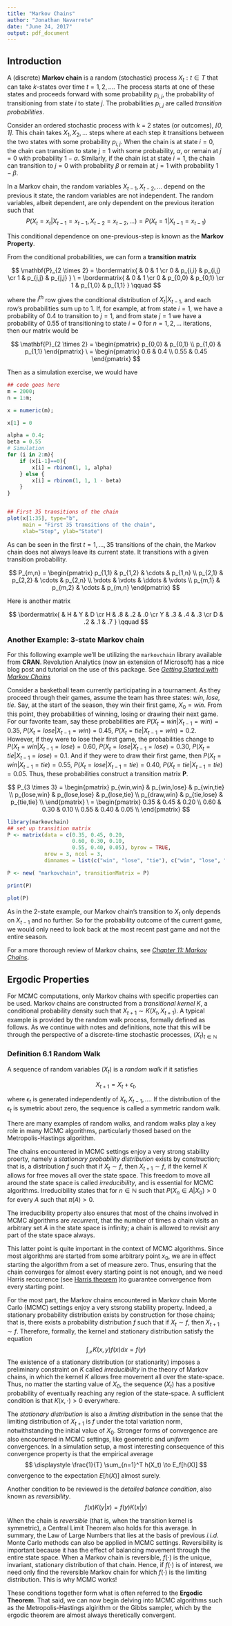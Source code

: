 ```yaml
---
title: "Markov Chains"
author: "Jonathan Navarrete"
date: "June 24, 2017"
output: pdf_document
---
```



## Introduction

A (discrete) **Markov chain** is a random (stochastic) process ${X_t : t \in T}$ that can take *k*-states over time $t = 1, 2, ...$. The process starts at one of these states and proceeds forward with some probability $p_{i,j}$, the probability of transitioning from state *i* to state *j*. The probabilities $p_{i,j}$ are called *transition probabilities*. 

Consider an ordered stochastic process with *k* = 2 states (or outcomes), *[0, 1]*. This chain takes $X_1, X_2, ...$ steps where at each step it transitions between the two states with some probability $p_{i,j}$. When the chain is at state $i = 0$, the chain can transition to state $j = 1$ with some probability, $\alpha$, or remain at $j = 0$ with probability $1 - \alpha$. Similarly, if the chain ist at state $i = 1$, the chain can transition to $j = 0$ with probability $\beta$ or remain at $j = 1$ with probability $1 - \beta$. 

In a Markov chain, the random variables $X_{t-1}, X_{t-2}, ...$ depend on the previous it state, the random variables are not independent. The random variables, albeit dependent, are only dependent on the previous iteration such that
$$
P(X_t = x_{t} | X_{t-1} = x_{t-1}, X_{t-2} = x_{t-2}, ...) = P(X_t = 1 | X_{t-1} = x_{t-1})
$$

This conditional dependence on one-previous-step is known as the **Markov Property**.

From the conditional probabilities, we can form a **transition matrix**

$$
\mathbf{P}_{2 \times 2} = 
\bordermatrix{ 
  & 0 & 1 \cr
  0 & p_{i,i} & p_{i,j} \cr
  1 & p_{j,j} & p_{j,j} }
\ =
\bordermatrix{ 
  & 0 & 1 \cr
  0 & p_{0,0} & p_{0,1} \cr
  1 & p_{1,0} & p_{1,1} } \qquad
$$


where the $i^{th}$ row gives the conditional distribution of $X_t | X_{t-1}$, and each row's probabilities sum up to 1. If, for example, at from state $i = 1$, we have a probability of 0.4 to transition to $j = 1$, and from state $j = 1$ we have a probability of 0.55 of transitioning to state $i = 0$ for $n = 1, 2, ...$ iterations, then our matrix would be

$$
\mathbf{P}_{2 \times 2} = 
 \begin{pmatrix}
  p_{0,0} & p_{0,1} \\
  p_{1,0} & p_{1,1}
 \end{pmatrix} 
\ = 
\begin{pmatrix}
  0.6 & 0.4 \\
  0.55 & 0.45
 \end{pmatrix}
$$


Then as a simulation exercise, we would have

```r

## code goes here
m = 2000; 
n = 1:m; 

x = numeric(m);

x[1] = 0

alpha = 0.4; 
beta = 0.55
# Simulation
for (i in 2:m){
    if (x[i-1]==0){
        x[i] = rbinom(1, 1, alpha)
    } else {
        x[i] = rbinom(1, 1, 1 - beta)
    }
}


## First 35 transitions of the chain
plot(x[1:35], type="b", 
     main = "First 35 transitions of the chain",
     xlab="Step", ylab="State")


```


As can be seen in the first $t = 1, ..., 35$ transitions of the chain, the Markov chain does not always leave its current state. It transitions with a given transition probability.




$$
P_{m,n} = 
 \begin{pmatrix}
  p_{1,1} & p_{1,2} & \cdots & p_{1,n} \\
  p_{2,1} & p_{2,2} & \cdots & p_{2,n} \\
  \vdots  & \vdots  & \ddots & \vdots  \\
  p_{m,1} & p_{m,2} & \cdots & p_{m,n} 
 \end{pmatrix}
$$



Here is another matrix

$$
\bordermatrix{ & H & Y & D \cr
      H & .8 & .2 & .0 \cr
      Y & .3 & .4 & .3 \cr
      D & .2 & .1 & .7 } \qquad
$$




### Another Example: 3-state Markov chain

For this following example we'll be utilizing the `markovchain` library available from **CRAN**. Revolution Analytics (now an extension of Microsoft) has a nice blog post and tutorial on the use of this package. See [*Getting Started with Markov Chains*](http://blog.revolutionanalytics.com/2016/01/getting-started-with-markov-chains.html)


Consider a basketball team currently participating in a tournament. As they proceed through their games, assume the team has three states: *win, lose, tie*. Say, at the start of the season, they win their first game, $X_0 = win$. From this point, they probabilities of winning, losing or drawing their next game. For our favorite team, say these probabilities are $P(X_t = win | X_{t-1} = win) = 0.35$, $P(X_t = lose | X_{t-1} = win) = 0.45$, $P(X_t = tie | X_{t-1} = win) = 0.2$. However, if they were to lose their first game, the probabilities change to $P(X_t = win | X_{t-1} = lose) = 0.60$, $P(X_t = lose | X_{t-1} = lose) = 0.30$, $P(X_t = tie | X_{t-1} = lose) = 0.1$. And if they were to draw their first game, then $P(X_t = win | X_{t-1} = tie) = 0.55$, $P(X_t = lose | X_{t-1} = tie) = 0.40$, $P(X_t = tie | X_{t-1} = tie) = 0.05$. Thus, these probabilities construct a transition matrix **P**.




$$
P_{3 \times 3} = 
 \begin{pmatrix}
  p_{win,win} & p_{win,lose} & p_{win,tie} \\
  p_{lose,win} & p_{lose,lose} & p_{lose,tie} \\
  p_{draw,win} & p_{tie,lose} & p_{tie,tie} \\
 \end{pmatrix}
\ = 
\begin{pmatrix}
  0.35 & 0.45 & 0.20 \\
  0.60 & 0.30 & 0.10 \\
  0.55 & 0.40 & 0.05 \\
 \end{pmatrix}
$$



```r
library(markovchain)
## set up transition matrix
P <- matrix(data = c(0.35, 0.45, 0.20,
                     0.60, 0.30, 0.10,
                     0.55, 0.40, 0.05), byrow = TRUE, 
            nrow = 3, ncol = 3, 
            dimnames = list(c("win", "lose", "tie"), c("win", "lose", "tie")))

P <- new( "markovchain", transitionMatrix = P)

print(P)

plot(P)


```

As in the 2-state example, our Markov chain's transition to $X_t$ only depends on $X_{t-1}$ and no further. So for the probability outcome of the current game, we would only need to look back at the most recent past game and not the entire season.





For a more thorough review of Markov chains, see [*Chapter 11: Markov Chains*](http://www.dartmouth.edu/~chance/teaching_aids/books_articles/probability_book/Chapter11.pdf).




## Ergodic Properties

For MCMC computations, only Markov chains with specific properties can be used. Markov chains are constructed from a *transitional kernel K*, a conditional probability density such that $X_{t+1} \sim K(X_t, X_{t+1})$. A typical example is provided by the random walk process, formally defined as follows. As we continue with notes and definitions, note that this will be through the perspective of a discrete-time stochastic processes, $(X_t)_{t \in \mathbb{N}}$



### Definition 6.1 Random Walk

A sequence of random variables ($X_t$) is a *random walk* if it satisfies

$$
X_{t+1} = X_t + \epsilon_t,
$$

where $\epsilon_t$ is generated independently of $X_t, X_{t-1},...$. If the distribution of the $\epsilon_t$ is symetric about zero, the sequence is called a symmetric random walk. 

There are many examples of random walks, and random walks play a key role in many MCMC algorithms, particularly thosed based on the Metropolis-Hastings algorithm.

The chains encountered in MCMC settings enjoy a very strong stability proerty, namely a *stationary probability distribution* exists by construction; that is,  a distribution $f$ such that if $X_t \sim f$, then $X_{t+1} \sim f$, if the kernel *K* allows for free moves all over the state space. This freedom to move all around the state space is called *irreducibility*, and is essential for MCMC algorithms. Irreducibility states that for $n \in \mathbb{N}$ such that $P(X_n \in A | X_0) > 0$ for every *A* such that $\pi(A) > 0$. 

The irreducibility property also ensures that most of the chains involved in MCMC algorithms are *recurrent*, that the number of times a chain visits an arbitrary set *A* in the state space is infinity; a chain is allowed to revisit any part of the state space always.


This latter point is quite important in the context of MCMC algorithms. Since most algorithms are started from some arbitrary point $x_0$, we are in effect starting the algorithm from a set of measure zero. Thus, ensuring that the chain converges for almost every starting point is not enough, and we need Harris reccurence (see [Harris theorem](http://www.hairer.org/papers/harris.pdf) )to guarantee convergence from every starting point.

For the most part, the Markov chains encountered in Markov chain Monte Carlo (MCMC) settings enjoy a very stsrong stability property. Indeed, a stationary probability distribution exists by construction for those chains; that is, there exists a probability distribution $f$ such that if $X_t \sim f$, then $X_{t+1} \sim f$. Therefore, formally, the kernel and stationary distribution satisfy the equation 
$$
\displaystyle \int_{\mathcal{X}} K(x,y) f(x) dx = f(y)
$$
The existence of a stationary distribution (or stationarity) imposes a preliminary constraint on $K$ called *irreducibility* in the theory of Markov chains, in which the kernel *K* allows free movement all over the state-space. Thus, no matter the starting value of $X_0$, the sequence $(X_t)$ has a positive probability of eventually reaching any region of the state-space. A sufficient condition is that $K(x, \cdot) > 0$ everywhere. 


The *stationary distribution* is also a *limiting distribution* in the sense that the limiting distribution of $X_{t+1}$ is $f$ under the total variation norm, notwithstanding the initial value of $X_0$. Stronger forms of convergence are also encountered in MCMC settings, like geometric and *uniform* convergences. In a simulation setup, a most interesting consequence of this convergence property is that the empirical average
$$
\displaystyle \frac{1}{T} \sum_{n=1}^T h(X_t) \to E_f[h(X)]
$$
convergence to the expectation $E[h(X)]$ almost surely. 


Another condition to be reviewed is the *detailed balance condition*, also known as *reversibility*. 
$$
f(x) K(y | x) = f(y) K(x | y)
$$

When the chain is *reversible* (that is, when the transition kernel is symmetric), a Central Limit Theorem also holds for this average. In summary, the Law of Large Numbers that lies at the basis of previous *i.i.d.* Monte Carlo methods can also be applied in MCMC settings. Reversibility is important because it has the effect of balancing movement through the entire state space. When a Markov chain is reversible, $f(\cdot)$ is the unique, invariant, stationary distribution of that chain. Hence, if $f(\cdot)$ is of interest, we need only find the reversible Markov chain for which $f(\cdot)$ is the limiting distribution. This is why MCMC works!

These conditions together form what is often referred to the **Ergodic Theorem**. That said, we can now begin delving into MCMC algorithms such as the Metropolis-Hastings algirithm or the Gibbs sampler, which by the ergodic theorem are almost always theretically convergent.




